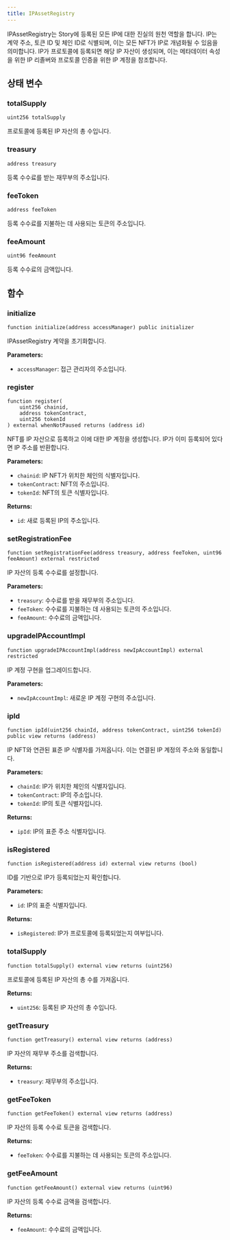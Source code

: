 ```yaml
---
title: IPAssetRegistry
---
```


IPAssetRegistry는 Story에 등록된 모든 IP에 대한 진실의 원천 역할을 합니다. IP는 계약 주소, 토큰 ID 및 체인 ID로 식별되며, 이는 모든 NFT가 IP로 개념화될 수 있음을 의미합니다. IP가 프로토콜에 등록되면 해당 IP 자산이 생성되며, 이는 메타데이터 속성을 위한 IP 리졸버와 프로토콜 인증을 위한 IP 계정을 참조합니다.

## 상태 변수

### totalSupply

```solidity
uint256 totalSupply
```

프로토콜에 등록된 IP 자산의 총 수입니다.

### treasury

```solidity
address treasury
```

등록 수수료를 받는 재무부의 주소입니다.

### feeToken

```solidity
address feeToken
```

등록 수수료를 지불하는 데 사용되는 토큰의 주소입니다.

### feeAmount

```solidity
uint96 feeAmount
```

등록 수수료의 금액입니다.

## 함수

### initialize

```solidity
function initialize(address accessManager) public initializer
```

IPAssetRegistry 계약을 초기화합니다.

**Parameters:**

* `accessManager`: 접근 관리자의 주소입니다.

### register

```solidity
function register(
    uint256 chainid,
    address tokenContract,
    uint256 tokenId
) external whenNotPaused returns (address id)
```

NFT를 IP 자산으로 등록하고 이에 대한 IP 계정을 생성합니다. IP가 이미 등록되어 있다면 IP 주소를 반환합니다.

**Parameters:**

* `chainid`: IP NFT가 위치한 체인의 식별자입니다.
* `tokenContract`: NFT의 주소입니다.
* `tokenId`: NFT의 토큰 식별자입니다.

**Returns:**

* `id`: 새로 등록된 IP의 주소입니다.

### setRegistrationFee

```solidity
function setRegistrationFee(address treasury, address feeToken, uint96 feeAmount) external restricted
```

IP 자산의 등록 수수료를 설정합니다.

**Parameters:**

* `treasury`: 수수료를 받을 재무부의 주소입니다.
* `feeToken`: 수수료를 지불하는 데 사용되는 토큰의 주소입니다.
* `feeAmount`: 수수료의 금액입니다.

### upgradeIPAccountImpl

```solidity
function upgradeIPAccountImpl(address newIpAccountImpl) external restricted
```

IP 계정 구현을 업그레이드합니다.

**Parameters:**

* `newIpAccountImpl`: 새로운 IP 계정 구현의 주소입니다.

### ipId

```solidity
function ipId(uint256 chainId, address tokenContract, uint256 tokenId) public view returns (address)
```

IP NFT와 연관된 표준 IP 식별자를 가져옵니다. 이는 연결된 IP 계정의 주소와 동일합니다.

**Parameters:**

* `chainId`: IP가 위치한 체인의 식별자입니다.
* `tokenContract`: IP의 주소입니다.
* `tokenId`: IP의 토큰 식별자입니다.

**Returns:**

* `ipId`: IP의 표준 주소 식별자입니다.

### isRegistered

```solidity
function isRegistered(address id) external view returns (bool)
```

ID를 기반으로 IP가 등록되었는지 확인합니다.

**Parameters:**

* `id`: IP의 표준 식별자입니다.

**Returns:**

* `isRegistered`: IP가 프로토콜에 등록되었는지 여부입니다.

### totalSupply

```solidity
function totalSupply() external view returns (uint256)
```

프로토콜에 등록된 IP 자산의 총 수를 가져옵니다.

**Returns:**

* `uint256`: 등록된 IP 자산의 총 수입니다.

### getTreasury

```solidity
function getTreasury() external view returns (address)
```

IP 자산의 재무부 주소를 검색합니다.

**Returns:**

* `treasury`: 재무부의 주소입니다.

### getFeeToken

```solidity
function getFeeToken() external view returns (address)
```

IP 자산의 등록 수수료 토큰을 검색합니다.

**Returns:**

* `feeToken`: 수수료를 지불하는 데 사용되는 토큰의 주소입니다.

### getFeeAmount

```solidity
function getFeeAmount() external view returns (uint96)
```

IP 자산의 등록 수수료 금액을 검색합니다.

**Returns:**

* `feeAmount`: 수수료의 금액입니다.
